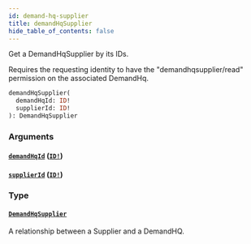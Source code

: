 ```yaml
---
id: demand-hq-supplier
title: demandHqSupplier
hide_table_of_contents: false
---
```



Get a DemandHqSupplier by its IDs.
            
Requires the requesting identity to have the "demandhqsupplier/read" permission on the associated DemandHq.

```graphql
demandHqSupplier(
  demandHqId: ID!
  supplierId: ID!
): DemandHqSupplier
```


### Arguments

#### [`demandHqId`](#) ([`ID!`](/developers/demandhq-apis/demand-api/graphql/reference/scalars/id))




#### [`supplierId`](#) ([`ID!`](/developers/demandhq-apis/demand-api/graphql/reference/scalars/id))




### Type

#### [`DemandHqSupplier`](/developers/demandhq-apis/demand-api/graphql/reference/objects/demand-hq-supplier)

A relationship between a Supplier and a DemandHQ.




